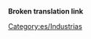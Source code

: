 '''Broken translation link'''{{en/-}}
{{en/Bilingual box| Es
| Industrias existentes en el clima [[Main/en/Clima/Es#Subártico|subártico]]
| These industries feature in the [[Main/en/Climates#Sub-arctic|Sub-Arctic]] climate.}}

[[Category:es/Industrias]]